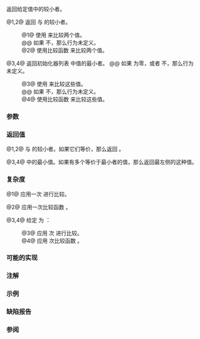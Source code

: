 {{cpp/title|min}}
{{cpp/algorithm/navbar}}
{{dcl begin}}
{{dcl header|algorithm}}
{{dcla|num=1|constexpr=c++14|
template&lt; class T &gt;
const T&amp; min( const T&amp; a, const T&amp; b );
}}
{{dcla|num=2|constexpr=c++14|
template&lt; class T, class Compare &gt;
const T&amp; min( const T&amp; a, const T&amp; b, Compare comp );
}}
{{dcla|num=3|since=c++11|constexpr=c++14|
template&lt; class T &gt;
T min( std::initializer_list&lt;T&gt; ilist );
}}
{{dcla|num=4|since=c++11|constexpr=c++14|
template&lt; class T, class Compare &gt;
T min( std::initializer_list&lt;T&gt; ilist, Compare comp );
}}
{{dcl end}}

返回给定值中的较小者。

@1,2@ 返回 {{c|a}} 与 {{c|b}} 的较小者。
:@1@ 使用 {{c/core|operator&lt;}} 来比较两个值。
:@@ 如果 {{tt|T}} 不{{named req|LessThanComparable}}，那么行为未定义。
:@2@ 使用比较函数 {{c|comp}} 来比较两个值。

@3,4@ 返回初始化器列表 {{c|ilist}} 中值的最小者。
@@ 如果 {{c|ilist.size()}} 为零，或者 {{tt|T}} 不{{named req|CopyConstructible}}，那么行为未定义。
:@3@ 使用 {{c/core|operator&lt;}} 来比较这些值。
:@@ 如果 {{tt|T}} 不{{named req|LessThanComparable}}，那么行为未定义。
:@4@ 使用比较函数 {{c|comp}} 来比较这些值。

===参数===
{{par begin}}
{{par|a, b|要比较的值}}
{{par|ilist|拥有要比较的值的初始化器列表}}
{{par cmp|cmp|t1=T|{{c|a}} ''小于'' {{c|b}}}}
{{par end}}

===返回值===
@1,2@ {{c|a}} 与 {{c|b}} 的较小者。如果它们等价，那么返回 {{c|a}}。

@3,4@ {{c|ilist}} 中的最小值。如果有多个等价于最小者的值，那么返回最左侧的这种值。

===复杂度===
@1@ 应用一次 {{c/core|operator&lt;}} 进行比较。

@2@ 应用一次比较函数 {{c|comp}}。

@3,4@ 给定 {{mathjax-or|\(\scriptsize N\)|N}} 为 {{c|ilist.size()}}：
:@3@ 应用 {{mathjax-or|\(\scriptsize N-1\)|N-1}} 次 {{c/core|operator&lt;}} 进行比较。
:@4@ 应用 {{mathjax-or|\(\scriptsize N-1\)|N-1}} 次比较函数 {{c|comp}}。

===可能的实现===
{{eq impl
|title1=min (1)|ver1=1|1=
template&lt;class T&gt;
const T&amp; min(const T&amp; a, const T&amp; b)
{
    return (b &lt; a) ? b : a;
}
|title2=min (2)|ver2=2|2=
template&lt;class T, class Compare&gt;
const T&amp; min(const T&amp; a, const T&amp; b, Compare comp)
{
    return (comp(b, a)) ? b : a;
}
|title3=min (3)|ver3=3|3=
template&lt;class T&gt;
T min(std::initializer_list&lt;T&gt; ilist)
{
    return *std::min_element(ilist.begin(), ilist.end());
}
|title4=min (4)|ver4=4|4=
template&lt;class T, class Compare&gt;
T min(std::initializer_list&lt;T&gt; ilist, Compare comp)
{
    return *std::min_element(ilist.begin(), ilist.end(), comp);
}
}}

===注解===
{{cpp/algorithm/minmax danger note|min}}

===示例===
{{example
|code=
#include &lt;algorithm&gt;
#include &lt;iostream&gt;
#include &lt;string_view&gt;

int main()
{
    std::cout &lt;&lt; "1 和 9999 之间 " &lt;&lt; std::min(1, 9999) &lt;&lt; " 更小\n"
              &lt;&lt; "'a' 和 'b' 之间 '" &lt;&lt; std::min('a', 'b') &lt;&lt; "' 更小\n"
              &lt;&lt; "\"foo\"，\"bar\" 和 \"hello\" 之间 \""
              &lt;&lt; std::min({"foo", "bar", "hello"},
                          [](const std::string_view s1, const std::string_view s2)
                          {
                              return s1.size() &lt; s2.size();
                          }) &lt;&lt; "\" 最短\n";
}
|output=
1 和 9999 之间 1 更小
'a' 和 'b' 之间 'a' 更小
"foo"，"bar" 和 "hello" 之间 "foo" 最短
}}

===缺陷报告===
{{dr list begin}}
{{dr list item|wg=lwg|dr=281|std=C++98|before=重载 {{vl|1,2}} 中 {{tt|T}} 需要{{named req|CopyConstructible}}|after=不需要}}
{{dr list item|wg=lwg|dr=2239|std=C++98&lt;br&gt;C++11|before=1. 重载 {{vl|2}}（C++98）和 {{vl|4}}（C++11）中 {{tt|T}} 需要{{named req|LessThanComparable}}&lt;br&gt;2. 缺失了复杂度要求|after=1. 不需要&lt;br&gt;2. 添加复杂度要求}}
{{dr list end}}

===参阅===
{{dsc begin}}
{{dsc inc|cpp/algorithm/dsc max}}
{{dsc inc|cpp/algorithm/dsc minmax}}
{{dsc inc|cpp/algorithm/dsc min_element}}
{{dsc inc|cpp/algorithm/dsc clamp}}
{{dsc inc|cpp/algorithm/ranges/dsc min}}
{{dsc end}}

{{langlinks|de|en|es|fr|it|ja|pt|ru}}